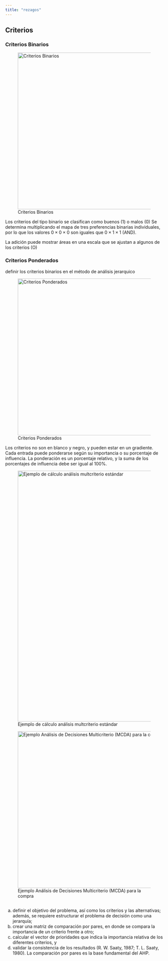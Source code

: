 ```yaml
---
title: "rezagos"
---
```



## Criterios

### Criterios Binarios


![Criterios Binarios](images/binary.png){fig-align="center" width="500" #fig-binary}

Los criterios del tipo binario se clasifican como buenos (1) o malos (0) Se determina multiplicando el mapa de tres preferencias binarias individuales, por lo que los valores $0 \times 0 \times 0$ son iguales que $0 \times  1 \times 1$ (AND).

La adición puede mostrar áreas en una escala que se ajustan a algunos de los criterios (O)



### Criterios Ponderados

definir los criterios binarios en el método de análisis jerarquico


![Criterios Ponderados](images/weighted.jpeg){fig-align="center" width="500" #fig-weighted}

Los criterios no son en blanco y negro, y pueden estar en un gradiente. Cada entrada puede ponderarse según su importancia o su porcentaje de influencia. La ponderación es un porcentaje relativo, y la suma de los porcentajes de influencia debe ser igual al 100%.

![Ejemplo de cálculo análisis multcriterio estándar](images/multicriterio.png){fig-align="center" width="800" #fig-multicriterio}

![Ejemplo Análisis de Decisiones Multicriterio (MCDA) para la  compra](images/mcda.png){fig-align="center" width="500" #fig-mcda}




## 


a) definir el objetivo del problema, así como los criterios y las alternativas; además, se requiere estructurar el problema de decisión como una jerarquía; 
b) crear una matriz de comparación por pares, en donde se compara la importancia de un criterio frente a otro; 
c) calcular el vector de prioridades que indica la importancia relativa de los diferentes criterios, y 
d) validar la consistencia de los resultados (R. W. Saaty, 1987; T. L. Saaty, 1980). La comparación por pares es la base fundamental del AHP.
